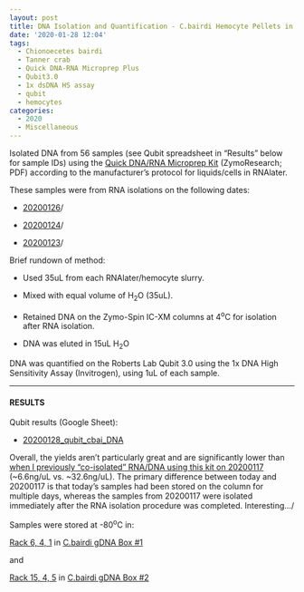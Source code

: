 ```yaml
---
layout: post
title: DNA Isolation and Quantification - C.bairdi Hemocyte Pellets in RNAlater
date: '2020-01-28 12:04'
tags:
  - Chionoecetes bairdi
  - Tanner crab
  - Quick DNA-RNA Microprep Plus
  - Qubit3.0
  - 1x dsDNA HS assay
  - qubit
  - hemocytes
categories:
  - 2020
  - Miscellaneous
---
```

Isolated DNA from 56 samples (see Qubit spreadsheet in "Results" below for sample IDs) using the [Quick DNA/RNA Microprep Kit](https://github.com/RobertsLab/resources/blob/master/protocols/Commercial_Protocols/ZymoResearch_quick-dna-rna_microprep_plus_kit_20190411.pdf) (ZymoResearch; PDF) according to the manufacturer's protocol for liquids/cells in RNAlater.

These samples were from RNA isolations on the following dates:

- [20200126](https://robertslab.github.io/sams-notebook/posts/2020/2020-01-26-RNA-Isolation-and-Quantification---C.bairdi-Hemocyte-Pellets-in-RNAlater/)/

- [20200124](https://robertslab.github.io/sams-notebook/posts/2020/2020-01-24-RNA-Isolation-and-Quantification---C.bairdi-Hemocyte-Pellets-in-RNAlater/)/

- [20200123](https://robertslab.github.io/sams-notebook/posts/2020/2020-01-23-RNA-Isolation-and-Quantification---C.bairdi-Hemocyte-Pellets-in-RNAlater-Troubleshooting/)/

Brief rundown of method:

- Used 35uL from each RNAlater/hemocyte slurry.

- Mixed with equal volume of H<sub>2</sub>O (35uL).

- Retained DNA on the Zymo-Spin IC-XM columns at 4<sup>o</sup>C for isolation after RNA isolation.

- DNA was eluted in 15uL H<sub>2</sub>O

DNA was quantified on the Roberts Lab Qubit 3.0 using the 1x DNA High Sensitivity Assay (Invitrogen), using 1uL of each sample.

---

#### RESULTS

Qubit results (Google Sheet):

- [20200128_qubit_cbai_DNA](https://docs.google.com/spreadsheets/d/1fiWEyRMX1A5zuIi9FOsOorTotJg1mrqQKy75fULB6GU/edit?usp=sharing)

Overall, the yields aren't particularly great and are significantly lower than [when I previously "co-isolated" RNA/DNA using this kit on 20200117](https://robertslab.github.io/sams-notebook/posts/2020/2020-01-17-DNA-Isolation-and-Quantification---C.bairdi-Hemolymph-Pellets-in-RNAlater/) (~6.6ng/uL vs. ~32.6ng/uL). The primary difference between today and 20200117 is that today's samples had been stored on the column for multiple days, whereas the samples from 20200117 were isolated immediately after the RNA isolation procedure was completed. Interesting.../

Samples were stored at -80<sup>o</sup>C in:

[Rack 6, 4, 1](http://b.link/srlab-80C) in [C.bairdi gDNA Box #1](https://docs.google.com/spreadsheets/d/1D09mPvwDReuUNR36p_BrlrNfev_Ko1F83W4EKdAO6bk/edit?usp=sharing)

and

[Rack 15, 4, 5](http://b.link/srlab-80C) in [C.bairdi gDNA Box #2](https://docs.google.com/spreadsheets/d/1EnI5UlvN8qoT3pB0VcP6Eu44BdiyyElToYA9VwukPEE/edit?usp=sharing)
